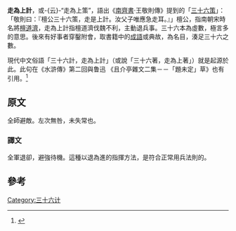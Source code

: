 '''走為上計'''，或-{云}-“走為上策”，語出《[[南齊書|南齊書]]·王敬則傳》提到的「[[三十六計|三十六策]]」：「敬則曰：『檀公三十六策，走是上計。汝父子唯應急走耳。』」檀公，指南朝宋時名將[[檀道濟|檀道濟]]，走為上計指檀道濟伐魏不利，主動退兵事。三十六本為虛數，極言多的意思。後來有好事者穿鑿附會，取書籍中的[[成語|成語]]或典故，為名目，湊足三十六之數。

現代中文俗語「三十六計，走為上計」（或說「三十六著，走為上著」）就是起源於此。此句在《水滸傳》第二回與鲁迅 《且介亭雜文二集－－「題未定」草》也有引用。<ref>{{Cite web |url=http://idiom.rekday.com/idiom/%E8%B5%B0%E7%82%BA%E4%B8%8A%E8%A8%88 |title=詞語「走為上計」的解釋 |access-date=2016-03-29 |archive-date=2017-03-05 |archive-url=https://web.archive.org/web/20170305003007/http://idiom.rekday.com/idiom/%E8%B5%B0%E7%82%BA%E4%B8%8A%E8%A8%88 |dead-url=no }}</ref>

==原文==
全師避敵。左次無咎，未失常也。

===譯文===
全軍退卻，避強待機。這種以退為進的指揮方法，是符合正常用兵法則的。

==參考==
<references />


{{三十六計}}

[[Category:三十六计|Category:三十六计]]